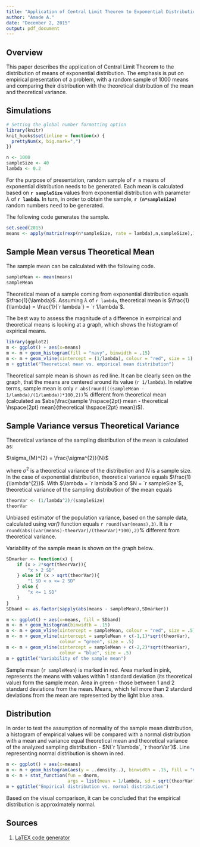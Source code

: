 ```yaml
---
title: "Application of Central Limit Theorem to Exponential Distribution - Example"
author: "Amade A."
date: "December 2, 2015"
output: pdf_document
---
```

## Overview

This paper describes the application of Central Limit Theorem to the distribution of means of exponential distribution. The emphasis is put on empirical presentation of a problem, with a random sample of 1000 means and comparing their distribution with the theoretical distribution of the mean and theoretical variance.


## Simulations

```r
# Setting the global number formatting option
library(knitr)
knit_hooks$set(inline = function(x) {
  prettyNum(x, big.mark=",")
})
```

```r
n <- 1000
sampleSize <- 40
lambda <- 0.2
```

For the purpose of presentation, random sample of **`r n`** means of exponential distribution needs to be generated. Each mean is calculated based on **`r sampleSize`** values from exponential distribution with parameter $\lambda$ of **`r lambda`**. In turn, in order to obtain the sample, **`r (n*sampleSize)`** random numbers need to be generated.

The following code generates the sample.

```R
set.seed(2015)
means <- apply(matrix(rexp(n*sampleSize, rate = lambda),n,sampleSize),1,mean)
```

## Sample Mean versus Theoretical Mean

The sample mean can be calculated with the following code.

```r
sampleMean <- mean(means)
sampleMean
```

Theoretical mean of a sample coming from exponential distribution equals $\frac{1}{\lambda}$.
Assuming $\lambda$ of `r lambda`, theoretical mean is $\frac{1}{\lambda} = \frac{1}{`r lambda`} = `r 1/lambda`$.

The best way to assess the magnitude of a difference in exmpirical and theoretical means is looking at a graph, which shows the histogram of expirical means.

```r
library(ggplot2)
m <- ggplot() + aes(x=means)
m <- m + geom_histogram(fill = "navy", binwidth = .15) 
m <- m + geom_vline(xintercept = (1/lambda), colour = "red", size = 1)
m + ggtitle("Theoretical mean vs. empirical mean distribution")
```

Theoretical sample mean is shown as red line. It can be clearly seen on the graph, that the means are centered around its value (`r 1/lambda`). In relative terms, sample mean is only `r abs(round(((sampleMean - 1/lambda)/(1/lambda))*100,2))`% different from theoretical mean (calculated as $abs(\frac{sample \hspace{2pt} mean - theoretical \hspace{2pt} mean}{theoretical \hspace{2pt} mean})$).

## Sample Variance versus Theoretical Variance

Theoretical variance of the sampling distribution of the mean is calculated as:

$\sigma_{M}^{2} = \frac{\sigma^{2}}{N}$

where $\sigma^{2}$ is a theoretical variance of the distribution and $N$ is a sample size. In the case of exponential distribution, theoretical variance equals $\frac{1}{\lambda^{2}}$. With $\lambda = `r lambda`$ and $N = `r sampleSize`$, theoretical variance of the sampling distribution of the mean equals 
```r
theorVar <- (1/lambda^2)/(sampleSize)
theorVar
```

Unbiased estimator of the population variance, based on the sample data, calculated using *var()* function equals `r round(var(means),3)`. It is `r round(abs((var(means)-theorVar)/(theorVar)*100),2)`% different from theoretical variance.

Variability of the sample mean is shown on the graph below.

```r
SDmarker <- function(x) {  
    if (x > 2*sqrt(theorVar)){
        "x > 2 SD"
    } else if (x > sqrt(theorVar)){
        "1 SD < x <= 2 SD"
    } else {
        "x <= 1 SD"
    }
}
SDband <- as.factor(sapply(abs(means - sampleMean),SDmarker))

m <- ggplot() + aes(x=means, fill = SDband)
m <- m + geom_histogram(binwidth = .15) 
m <- m + geom_vline(xintercept = sampleMean, colour = "red", size = .5)
m <- m + geom_vline(xintercept = sampleMean + c(-1,1)*sqrt(theorVar),
                    colour = "green", size = .5)
m <- m + geom_vline(xintercept = sampleMean + c(-2,2)*sqrt(theorVar),
                    colour = "blue", size = .5)
m + ggtitle("Variability of the sample mean")
```

Sample mean (`r sampleMean`) is marked in red. Area marked in pink, represents the means with values within 1 standard deviation (its theoretical value) form the sample mean. Area in green - those between 1 and 2 standard deviations from the mean. Means, which fell more than 2 standard deviations from the mean are represented by the light blue area.

## Distribution

In order to test the assumption of normality of the sample mean distribution, a histogram of empirical values will be compared with a normal distribution with a mean and variance equal theoretical mean and theoretical variance of the analyzed sampling distribution - $N(`r 1/lambda`, `r theorVar`)$. Line representing normal distribution is shown in red.

```r

m <- ggplot() + aes(x=means)
m <- m + geom_histogram(aes(y = ..density..), binwidth = .15, fill = "navy") 
m <- m + stat_function(fun = dnorm,
                       args = list(mean = 1/lambda, sd = sqrt(theorVar)), colour = "red")
m + ggtitle("Empirical distribution vs. normal distribution")
```

Based on the visual comparison, it can be concluded that the empirical distribution is approximately normal.

## Sources

1. [LaTEX code generator](https://www.codecogs.com/latex/eqneditor.php)
